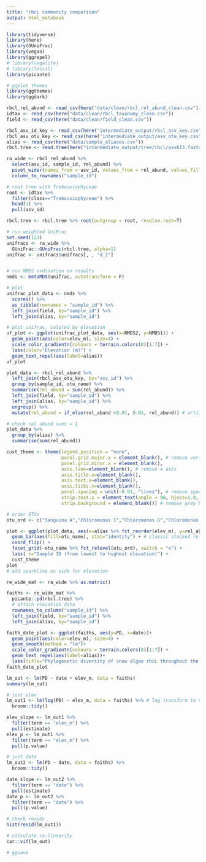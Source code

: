 ```yaml
---
title: "rbcL community comparison"
output: html_notebook
---
```


```r
library(tidyverse)
library(here)
library(GUniFrac)
library(vegan)
library(ggrepel)
# library(vegalite)
# library(fossil)
library(picante)

# ggplot themes
library(ggthemes)
library(ggdark)
```

```r
rbcl_rel_abund <- read_csv(here("data/clean/rbcl_rel_abund_clean.csv"))
idtax <- read_csv(here("data/clean/rbcl_taxonomy_clean.csv"))
field <- read_csv(here("data/clean/field_clean.csv"))

rbcl_asv_id_key <- read_csv(here("intermediate_output/rbcl_asv_key.csv"))
rbcl_asv_otu_key <- read_csv(here("intermediate_output/asv_otu_key.csv"))
alias <- read_csv(here("data/sample_aliases.csv"))
rbcl.tree <- read.tree(here("intermediate_output/tree/rbcl/asv613.fasta.treefile"))
```

```r
ra_wide <- rbcl_rel_abund %>% 
  select(asv_id, sample_id, rel_abund) %>% 
  pivot_wider(names_from = asv_id, values_from = rel_abund, values_fill = list(rel_abund = 0)) %>% 
  column_to_rownames("sample_id")

# root tree with Trebouxiophyceae
root <- idtax %>% 
  filter(class=="Trebouxiophyceae") %>% 
  head(1) %>% 
  pull(asv_id)

rbcl.tree <- rbcl.tree %>% root(outgroup = root, resolve.root=T)

# run weighted UniFrac
set.seed(123)
unifracs <- ra_wide %>% 
  GUniFrac::GUniFrac(rbcl.tree, alpha=1)
unifrac <- unifracs$unifracs[, , "d_1"]


# run NMDS ordination on results 
nmds <- metaMDS(unifrac, autotransform = F)
```


```r
# plot
unifrac_plot_data <- nmds %>% 
  scores() %>% 
  as_tibble(rownames = "sample_id") %>% 
  left_join(field, by="sample_id") %>% 
  left_join(alias, by="sample_id")

# plot unifrac, colored by elevation
uf_plot <- ggplot(unifrac_plot_data, aes(x=NMDS2, y=NMDS1)) +
  geom_point(aes(color=elev_m), size=4) +
  scale_color_gradientn(colours = terrain.colors(8)[1:7]) +
  labs(color="Elevation (m)") +
  geom_text_repel(aes(label=alias))
uf_plot
```



```r
plot_data <- rbcl_rel_abund %>% 
  left_join(rbcl_asv_otu_key, by="asv_id") %>% 
  group_by(sample_id, otu_name) %>% 
  summarise(rel_abund = sum(rel_abund)) %>%   
  left_join(field, by="sample_id") %>%
  left_join(alias, by="sample_id") %>% 
  ungroup() %>% 
  mutate(rel_abund = if_else(rel_abund <0.01, 0.01, rel_abund)) # artificially boost rel abund <1% to 1% so its visible on plot

# check rel abund sums = 1
plot_data %>%
  group_by(alias) %>%
  summarise(sum(rel_abund))
```


```r
cust_theme <- theme(legend.position = "none",
                    panel.grid.major.x = element_blank(), # remove vertical lines in background
                    panel.grid.minor.x = element_blank(),
                    axis.line=element_blank(), # remove x axis
                    axis.title.x=element_blank(), 
                    axis.text.x=element_blank(),
                    axis.ticks.x=element_blank(),
                    panel.spacing = unit(-0.01, "lines"), # remove space between facet panels
                    strip.text.x = element_text(angle = 90, hjust=1.0, vjust = 0.8), # rotate facet labels 90
                    strip.background = element_blank()) # remove grey boxes around facet labs

# order OTUs
otu_ord <- c("Sanguina A","Chloromonas I","Chloromonas G","Chloromonas muramotoi E","Chloromonas krienitzii D","Chloromonas spp. C","Chlainomonas B","Chlainomonas F","Algae H", "Trebouxiophyceae J")

plot <- ggplot(plot_data, aes(x=alias %>% fct_reorder(elev_m), y=rel_abund)) +
  geom_bar(aes(fill=otu_name), stat="identity") + # classic stacked relative abundance plot
  coord_flip() +
  facet_grid(~otu_name %>% fct_relevel(otu_ord), switch = "x") +
  labs( x="Sample ID (from lowest to highest elevation)") +
  cust_theme
plot
# add sparkline on side for elevation
```

```r
re_wide_mat <- ra_wide %>% as.matrix()

faiths <- re_wide_mat %>% 
  picante::pd(rbcl.tree) %>% 
  # attach elevation data
  rownames_to_column("sample_id") %>% 
  left_join(field, by="sample_id") %>% 
  left_join(alias, by="sample_id")

faith_date_plot <- ggplot(faiths, aes(y=PD, x=date))+
  geom_point(aes(color=elev_m), size=4) +
  geom_smooth(method = "lm")+
  scale_color_gradientn(colours = terrain.colors(8)[1:7]) +
  geom_text_repel(aes(label=alias))+
  labs(title="Phylogenetic diversity of snow algae rbcL throughout the summer of 2018",y="Faith's phylogenetic diversity (PD)",x="Date", color="Elevation (m)")
faith_date_plot
```


```r
lm_out <- lm(PD ~ date + elev_m, data = faiths)
summary(lm_out)

# just elev
lm_out1 <- lm(log(PD) ~ elev_m, data = faiths) %>% # log transform to normalize
  broom::tidy()

elev_slope <- lm_out1 %>% 
  filter(term == "elev_m") %>% 
  pull(estimate)
elev_p <- lm_out1 %>% 
  filter(term == "elev_m") %>% 
  pull(p.value)

# just date
lm_out2 <- lm(PD ~ date, data = faiths) %>% 
  broom::tidy()

date_slope <- lm_out2 %>% 
  filter(term == "date") %>% 
  pull(estimate)
date_p <- lm_out2 %>% 
  filter(term == "date") %>% 
  pull(p.value)

# check resids
hist(resid(lm_out1))

# calculate co-linearity
car::vif(lm_out)
```


```r
# ggsave
```

